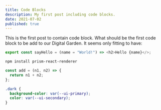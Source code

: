 ```yaml
---
title: Code Blocks
description: My first post including code blocks.
date: 2021-07-02
published: true
---
```


This is the first post to contain code block. What should be the first code block to be add to our Digital Garden. It seems only fitting to have:

```js
export const sayHello = (name = "World!") => <h2>Hello {name}</>;
```

```bash
npm install prism-react-renderer

```

```js
const add = (n1, n2) => {
  return n1 + n2;
};
```

```css
.dark {
  background-color: var(--ui-primary);
  color: var(--ui-secondary);
}
```
